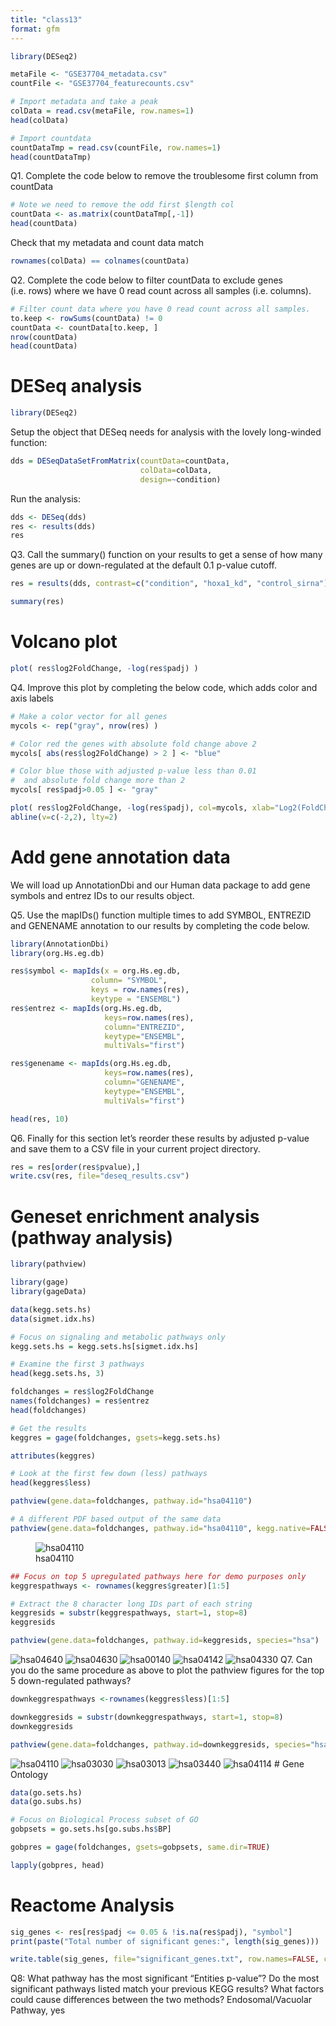 ```yaml
---
title: "class13"
format: gfm
---
```

```r
library(DESeq2)
```
```r
metaFile <- "GSE37704_metadata.csv"
countFile <- "GSE37704_featurecounts.csv"

# Import metadata and take a peak
colData = read.csv(metaFile, row.names=1)
head(colData)
```

```r
# Import countdata
countDataTmp = read.csv(countFile, row.names=1)
head(countDataTmp)
```
Q1. Complete the code below to remove the troublesome first column from countData

```r
# Note we need to remove the odd first $length col
countData <- as.matrix(countDataTmp[,-1])
head(countData)
```
Check that my metadata and count data match 

```r
rownames(colData) == colnames(countData)
```
Q2. Complete the code below to filter countData to exclude genes (i.e. rows) where we have 0 read count across all samples (i.e. columns).

```r
# Filter count data where you have 0 read count across all samples.
to.keep <- rowSums(countData) != 0
countData <- countData[to.keep, ]
nrow(countData)
head(countData)
```
# DESeq analysis 
```r
library(DESeq2)
```

Setup the object that DESeq needs for analysis with the lovely long-winded function: 
```r
dds = DESeqDataSetFromMatrix(countData=countData,
                             colData=colData,
                             design=~condition)
```
Run the analysis: 
```r
dds <- DESeq(dds)
res <- results(dds)
res
```
Q3. Call the summary() function on your results to get a sense of how many genes are up or down-regulated at the default 0.1 p-value cutoff.
```r
res = results(dds, contrast=c("condition", "hoxa1_kd", "control_sirna"))

```
```r
summary(res)
```


# Volcano plot
```r
plot( res$log2FoldChange, -log(res$padj) )
```
Q4. Improve this plot by completing the below code, which adds color and axis labels
```r
# Make a color vector for all genes
mycols <- rep("gray", nrow(res) )

# Color red the genes with absolute fold change above 2
mycols[ abs(res$log2FoldChange) > 2 ] <- "blue"

# Color blue those with adjusted p-value less than 0.01
#  and absolute fold change more than 2
mycols[ res$padj>0.05 ] <- "gray"

plot( res$log2FoldChange, -log(res$padj), col=mycols, xlab="Log2(FoldChange)", ylab="-Log(P-value)" )
abline(v=c(-2,2), lty=2)
```

# Add gene annotation data 

We will load up AnnotationDbi and our Human data package to add gene symbols and entrez IDs to our results object.

Q5. Use the mapIDs() function multiple times to add SYMBOL, ENTREZID and GENENAME annotation to our results by completing the code below.
```r
library(AnnotationDbi)
library(org.Hs.eg.db)
```
```r
res$symbol <- mapIds(x = org.Hs.eg.db, 
                  column= "SYMBOL",
                  keys = row.names(res),
                  keytype = "ENSEMBL")
res$entrez <- mapIds(org.Hs.eg.db,
                     keys=row.names(res),
                     column="ENTREZID",
                     keytype="ENSEMBL",
                     multiVals="first")

res$genename <- mapIds(org.Hs.eg.db,
                     keys=row.names(res),
                     column="GENENAME",
                     keytype="ENSEMBL",
                     multiVals="first")
```
```r
head(res, 10)
```

Q6. Finally for this section let's reorder these results by adjusted p-value and save them to a CSV file in your current project directory.
```r
res = res[order(res$pvalue),]
write.csv(res, file="deseq_results.csv")
```

# Geneset enrichment analysis (pathway analysis)

```r
library(pathview)
```
```r
library(gage)
library(gageData)

data(kegg.sets.hs)
data(sigmet.idx.hs)

# Focus on signaling and metabolic pathways only
kegg.sets.hs = kegg.sets.hs[sigmet.idx.hs]

# Examine the first 3 pathways
head(kegg.sets.hs, 3)
```
```r
foldchanges = res$log2FoldChange
names(foldchanges) = res$entrez
head(foldchanges)
```
```r
# Get the results
keggres = gage(foldchanges, gsets=kegg.sets.hs)
```
```r
attributes(keggres)
```
```r
# Look at the first few down (less) pathways
head(keggres$less)
```
```r
pathview(gene.data=foldchanges, pathway.id="hsa04110")
```
```r
# A different PDF based output of the same data
pathview(gene.data=foldchanges, pathway.id="hsa04110", kegg.native=FALSE)
```
![hsa04110](hsa04110.pathview.png) 
```r
## Focus on top 5 upregulated pathways here for demo purposes only
keggrespathways <- rownames(keggres$greater)[1:5]

# Extract the 8 character long IDs part of each string
keggresids = substr(keggrespathways, start=1, stop=8)
keggresids
```
```r
pathview(gene.data=foldchanges, pathway.id=keggresids, species="hsa")
```
![hsa04640](hsa04640.pathview.png) 
![hsa04630](hsa04630.pathview.png)
![hsa00140](hsa00140.pathview.png)
![hsa04142](hsa04142.pathview.png)
![hsa04330](hsa04330.pathview.png)
Q7. Can you do the same procedure as above to plot the pathview figures for the top 5 down-regulated pathways?
```r
downkeggrespathways <-rownames(keggres$less)[1:5]

```
```r
downkeggresids = substr(downkeggrespathways, start=1, stop=8)
downkeggresids
```
```r
pathview(gene.data=foldchanges, pathway.id=downkeggresids, species="hsa")
```
![hsa04110](hsa04110.pathview.png)
![hsa03030](hsa03030.pathview.png)
![hsa03013](hsa03013.pathview.png)
![hsa03440](hsa03440.pathview.png)
![hsa04114](hsa04114.pathview.png)
# Gene Ontology

```r
data(go.sets.hs)
data(go.subs.hs)

# Focus on Biological Process subset of GO
gobpsets = go.sets.hs[go.subs.hs$BP]

gobpres = gage(foldchanges, gsets=gobpsets, same.dir=TRUE)

lapply(gobpres, head)
```

# Reactome Analysis 
```r
sig_genes <- res[res$padj <= 0.05 & !is.na(res$padj), "symbol"]
print(paste("Total number of significant genes:", length(sig_genes)))
```
```r
write.table(sig_genes, file="significant_genes.txt", row.names=FALSE, col.names=FALSE, quote=FALSE)
```
Q8: What pathway has the most significant “Entities p-value”? Do the most significant pathways listed match your previous KEGG results? What factors could cause differences between the two methods?
Endosomal/Vacuolar Pathway, yes


